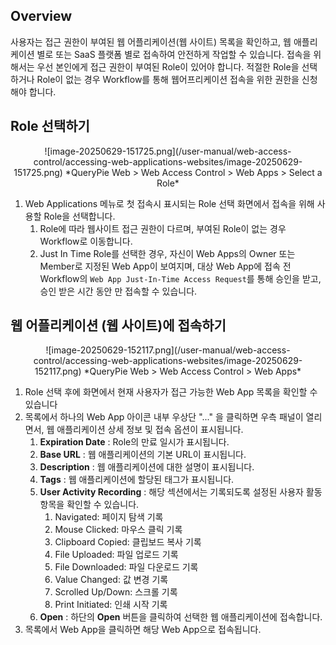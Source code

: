 ## Overview

사용자는 접근 권한이 부여된 웹 어플리케이션(웹 사이트) 목록을 확인하고, 웹 애플리케이션 별로 또는 SaaS 플랫폼 별로 접속하여 안전하게 작업할 수 있습니다. 접속을 위해서는 우선 본인에게 접근 권한이 부여된 Role이 있어야 합니다. 적절한 Role을 선택하거나 Role이 없는 경우 Workflow를 통해 웹어프리케이션 접속을 위한 권한을 신청해야 합니다.

## Role 선택하기

<p align="center">
![image-20250629-151725.png](/user-manual/web-access-control/accessing-web-applications-websites/image-20250629-151725.png)
*QueryPie Web &gt; Web Access Control &gt; Web Apps &gt; Select a Role*
</p>

1. Web Applications 메뉴로 첫 접속시 표시되는 Role 선택 화면에서 접속을 위해 사용할 Role을 선택합니다. 
    1. Role에 따라 웹사이트 접근 권한이 다르며, 부여된 Role이 없는 경우 Workflow로 이동합니다.
    2. Just In Time Role를 선택한 경우, 자신이 Web Apps의 Owner 또는 Member로 지정된 Web App이 보여지며, 대상 Web App에 접속 전 Workflow의 `Web App Just-In-Time Access Request`를 통해 승인을 받고, 승인 받은 시간 동안 만 접속할 수 있습니다. 

## 웹 어플리케이션 (웹 사이트)에 접속하기

<p align="center">
![image-20250629-152117.png](/user-manual/web-access-control/accessing-web-applications-websites/image-20250629-152117.png)
*QueryPie Web &gt; Web Access Control &gt; Web Apps*
</p>

1. Role 선택 후에 화면에서 현재 사용자가 접근 가능한 Web App 목록을 확인할 수 있습니다 
2. 목록에서 하나의 Web App 아이콘 내부 우상단 "..." 을 클릭하면 우측 패널이 열리면서, 웹 애플리케이션 상세 정보 및 접속 옵션이 표시됩니다.
    1.  **Expiration Date** : Role의 만료 일시가 표시됩니다. 
    2.  **Base URL** : 웹 애플리케이션의 기본 URL이 표시됩니다. 
    3.  **Description** : 웹 애플리케이션에 대한 설명이 표시됩니다. 
    4.  **Tags** : 웹 애플리케이션에 할당된 태그가 표시됩니다.
    5.  **User Activity Recording**  : 해당 섹션에서는 기록되도록 설정된 사용자 활동 항목을 확인할 수 있습니다.
        1. Navigated: 페이지 탐색 기록
        2. Mouse Clicked: 마우스 클릭 기록
        3. Clipboard Copied: 클립보드 복사 기록
        4. File Uploaded: 파일 업로드 기록
        5. File Downloaded: 파일 다운로드 기록
        6. Value Changed: 값 변경 기록
        7. Scrolled Up/Down: 스크롤 기록
        8. Print Initiated: 인쇄 시작 기록
    6.  **Open**  : 하단의  **Open**  버튼을 클릭하여 선택한 웹 애플리케이션에 접속합니다.
3. 목록에서 Web App을 클릭하면 해당 Web App으로 접속됩니다.


